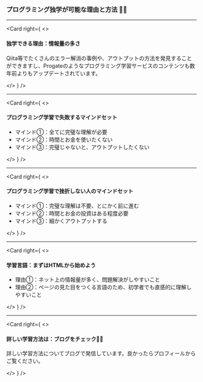 <!-- classes: title -->

### プログラミング独学が可能な理由と方法 👨‍💻

---


<Card
  right={
    <>
      <h4>独学できる理由：情報量の多さ</h4>
      <p>Qiita等でたくさんのエラー解消の事例や、アウトプットの方法を発見することができますし、Progateのようなプログラミング学習サービスのコンテンツも数年前よりもアップデートされています。
      </p>
    </>
  }
/>

---

<Card
  right={
    <>
      <h4>プログラミング学習で失敗するマインドセット </h4>
      <ul>
        <li>マインド①：全てに完璧な理解が必要</li>
        <li>マインド②：時間とお金を使いたくない</li>
        <li>マインド③：完璧じゃないと、アウトプットしたくない</li>
      </ul>
    </>
  }
/>

---

<Card
  right={
    <>
      <h4>プログラミング学習で挫折しない人のマインドセット </h4>
      <ul>
        <li>マインド①：完璧な理解は不要、とにかく前に進む</li>
        <li>マインド②：時間とお金の投資はある程度必要</li>
        <li>マインド③：細かくアウトプットする</li>
      </ul>
    </>
  }
/>

---

<Card
  right={
    <>
      <h4>学習言語：まずはHTMLから始めよう </h4>
      <ul>
        <li>理由①：ネット上の情報量が多く、問題解決がしやすいこと</li>
        <li>理由②：ページの見た目をつくる言語のため、初学者でも直感的に理解しやすいこと</li>
      </ul>
    </>
  }
/>

---

<Card
  right={
    <>
      <h4>詳しい学習方法は：ブログをチェック👨‍💻 </h4>
      <p>詳しい学習方法についてブログで発信しています。良かったらプロフィールからご覧ください。
      </p>
    </>
  }
/>